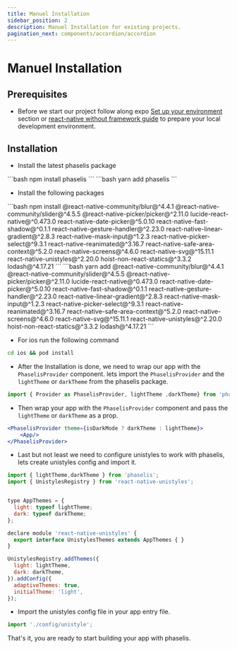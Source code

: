 ```yaml
---
title: Manuel Installation
sidebar_position: 2
description: Manuel Installation for existing projects.
pagination_next: components/accordion/accordion
---
```




# Manuel Installation

## Prerequisites

* Before we start our project follow along expo [Set up your environment](https://docs.expo.dev/get-started/set-up-your-environment/?platform=ios&device=simulated&mode=development-build&buildEnv=local) section  or [react-native without framework guide](https://reactnative.dev/docs/getting-started-without-a-framework) to prepare your local development environment.

## Installation

* Install the latest phaselis package

<Tabs>
  <TabItem value="npm" label="npm" default>
  ```bash
  npm install phaselis
  ```
  </TabItem>
  <TabItem value="yarn" label="yarn">
  ```bash
  yarn add phaselis
  ```
  </TabItem>
</Tabs>


* Install the following packages

<Tabs>
  <TabItem value="npm" label="npm" default>
  ```bash
  npm install @react-native-community/blur@^4.4.1 @react-native-community/slider@^4.5.5 @react-native-picker/picker@^2.11.0 lucide-react-native@^0.473.0 react-native-date-picker@^5.0.10 react-native-fast-shadow@^0.1.1 react-native-gesture-handler@^2.23.0 react-native-linear-gradient@^2.8.3 react-native-mask-input@^1.2.3 react-native-picker-select@^9.3.1 react-native-reanimated@^3.16.7 react-native-safe-area-context@^5.2.0 react-native-screens@^4.6.0 react-native-svg@^15.11.1 react-native-unistyles@^2.20.0 hoist-non-react-statics@^3.3.2 lodash@^4.17.21
  ```
  </TabItem>
  <TabItem value="yarn" label="yarn">
  ```bash
  yarn add @react-native-community/blur@^4.4.1 @react-native-community/slider@^4.5.5 @react-native-picker/picker@^2.11.0 lucide-react-native@^0.473.0 react-native-date-picker@^5.0.10 react-native-fast-shadow@^0.1.1 react-native-gesture-handler@^2.23.0 react-native-linear-gradient@^2.8.3 react-native-mask-input@^1.2.3 react-native-picker-select@^9.3.1 react-native-reanimated@^3.16.7 react-native-safe-area-context@^5.2.0 react-native-screens@^4.6.0 react-native-svg@^15.11.1 react-native-unistyles@^2.20.0 hoist-non-react-statics@^3.3.2 lodash@^4.17.21
  ```
  </TabItem>
</Tabs>

* For ios run the following command

```bash
cd ios && pod install
```

* After the Installation is done, we need to wrap our app with the `PhaselisProvider` component. lets import the `PhaselisProvider` and the `lightTheme` or `darkTheme` from the phaselis package.

```jsx
import { Provider as PhaselisProvider, lightTheme ,darkTheme} from 'phaselis';
```

* Then wrap your app with the `PhaselisProvider` component and pass the `lightTheme` or `darkTheme` as a prop.

```jsx
<PhaselisProvider theme={isDarkMode ? darkTheme : lightTheme}>
    <App/>
</PhaselisProvider>
```

* Last but not least we need to configure unistyles to work with phaselis, lets create unistyles config and import it.

```jsx
import { lightTheme,darkTheme } from 'phaselis';
import { UnistylesRegistry } from 'react-native-unistyles';


type AppThemes = {
  light: typeof lightTheme;
  dark: typeof darkTheme;
};

declare module 'react-native-unistyles' {
  export interface UnistylesThemes extends AppThemes { }
}

UnistylesRegistry.addThemes({
  light: lightTheme,
  dark: darkTheme,
}).addConfig({
  adaptiveThemes: true,
  initialTheme: 'light',
});

```

* Import the unistyles config file in your app entry file.

```jsx
import './config/unistyle';
```

That's it, you are ready to start building your app with phaselis.